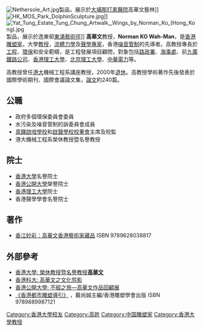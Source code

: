 [[File:Nethersole_Art.jpg|thumb]]製品，展示於[[大埔_(香港)|大埔]][[那打素醫院|那打素醫院]]高華文藝林]]
[[File:HK_MOS_Park_DolphinSculpture.jpg|thumb]]]]
[[File:Yat_Tung_Estate_Tung_Chung_Artwalk,_Wings_by_Norman_Ko_(Hong_Kong).jpg|thumb]]製品，展示於逸東邨[[東涌藝術徑|東涌藝術徑]]]]
{{commonscat|KO Wah-Man Norman}}
'''高華文'''教授，'''Norman KO Wah-Man'''，是[[香港|香港]][[雕塑家|雕塑家]]，大學[[教授|教授]]，[[流體力學|流體力學]]及[[聲學|聲學]][[專家|專家]]，香港[[噪音管制|噪音管制]]的先導者。高教授專長於[[工程|工程]]、[[環保|環保]]和安全範疇，是工程發展項目顧問，對象包括[[路政署|路政署]]、[[海事處|海事處]]、前[[九廣鐵路公司|九廣鐵路公司]]、[[香港理工大學|香港理工大學]]、[[北京理工大學|北京理工大學]]、[[中華電力|中華電力]]等。

高教授曾任[[港大|港大]]機械工程系講座教授，2000年[[退休|退休]]。高教授學術著作先後發表於國際學術期刊、國際會議論文集，[[論文|論文]]約240篇。

== 公職 ==
* 政府多個環保委員會委員
* 水污染及噪音管制的訴委員會成員
* [[真鐸啟喑學校|真鐸啟喑學校]]和[[啟聲學校|啟聲學校]][[校董會|校董會]]主席及校監
* 港大機械工程系榮休教授暨名譽教授

== 院士 ==
* [[香港大學|香港大學]]名譽院士
* [[香港公開大學|香港公開大學]]榮譽院士
* [[香港理工大學|香港理工大學]]院士
* 香港聲學學會名譽院士

== 著作 ==
* [http://www.hku.hk/hkumag/mc/store_others.html 香江妙彩：高華文香港藝術家藏品] {{Wayback|url=http://www.hku.hk/hkumag/mc/store_others.html |date=20090417131232 }} ISBN 9789628038817

== 外部參考 ==
* [http://www3.hku.hk/eroonweb/honfellows/chit/fellow_detail.php?section=main&id=108 香港大學: 榮休教授暨名譽教授'''高華文''']{{dead link|date=2018年5月 |bot=InternetArchiveBot |fix-attempted=yes }}
* [http://genesis.ust.hk/nov_2003/cn/camera/camera.html# 香港科大: 高華文之文化剪影] {{Wayback|url=http://genesis.ust.hk/nov_2003/cn/camera/camera.html |date=20160304110715 }}
* [http://www.ouhk.edu.hk/WCM/?FUELAP_TEMPLATENAME=tcGenericPage&itemid=CC_OPENLINK_57298287&lang=chi 香港公開大學: 不經之旅—高華文作品回顧展]
* [http://www.cp1897.com.hk/product_info.php?BookId=9789889987121 《香港都市雕塑導引》] {{Wayback|url=http://www.cp1897.com.hk/product_info.php?BookId=9789889987121 |date=20090808090032 }}，戴尚誠主編/香港雕塑學會出版 ISBN 9789889987121

[[Category:香港大學校友|Category:香港大學校友]]
[[Category:高姓|Category:高姓]]
[[Category:中国雕塑家|Category:中国雕塑家]]
[[Category:香港大學教授|Category:香港大學教授]]